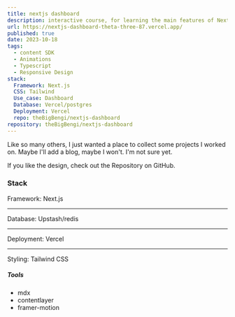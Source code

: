 ```yaml
---
title: nextjs dashboard
description: interactive course, for learning the main features of Next.js by building a full-stack web application.
url: https://nextjs-dashboard-theta-three-87.vercel.app/
published: true
date: 2023-10-18
tags:
  - content SDK
  - Animations
  - Typescript
  - Responsive Design
stack:
  Framework: Next.js
  CSS: Tailwind
  Use_case: Dashboard
  Database: Vercel/postgres
  Deployment: Vercel
  repo: theBigBengi/nextjs-dashboard
repository: theBigBengi/nextjs-dashboard
---
```


Like so many others, I just wanted a place to collect some projects I worked on. Maybe I'll add a blog, maybe I won't. I'm not sure yet.

If you like the design, check out the Repository on GitHub.

### Stack

Framework: Next.js

---

Database: Upstash/redis

---

Deployment: Vercel

---

Styling: Tailwind CSS

##### Tools

- mdx
- contentlayer
- framer-motion

